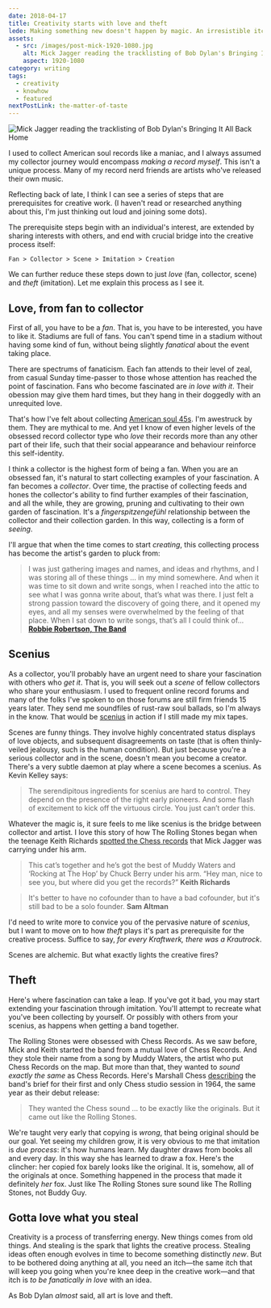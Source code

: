 ```yaml
---
date: 2018-04-17
title: Creativity starts with love and theft
lede: Making something new doesn't happen by magic. An irresistible itch has to be scratched, love has to be found. An accidental essay about the missing triggers in the creative process, inspired by my years of collecting soul 45s.
assets:
  - src: /images/post-mick-1920-1080.jpg
    alt: Mick Jagger reading the tracklisting of Bob Dylan's Bringing It All Back Home
    aspect: 1920-1080
category: writing
tags:
  - creativity
  - knowhow
  - featured
nextPostLink: the-matter-of-taste
---
```


<Img
  src="/images/post-mick-1920-1080.jpg"
  alt="Mick Jagger reading the tracklisting of Bob Dylan's Bringing It All Back Home"
  width={1920}
  height={1080}
  priority
  showBorder={false}
/>

I used to collect American soul records like a maniac, and I always assumed my collector journey would encompass _making a record myself_. This isn't a unique process. Many of my record nerd friends are artists who've released their own music.

Reflecting back of late, I think I can see a series of steps that are prerequisites for creative work. (I haven't read or researched anything about this, I'm just thinking out loud and joining some dots).

The prerequisite steps begin with an individual's interest, are extended by sharing interests with others, and end with crucial bridge into the creative process itself:

`Fan > Collector > Scene > Imitation > Creation`

We can further reduce these steps down to just _love_ (fan, collector, scene) and _theft_ (imitation). Let me explain this process as I see it.

## Love, from fan to collector

First of all, you have to be a _fan_. That is, you have to be interested, you have to like it. Stadiums are full of fans. You can't spend time in a stadium without having some kind of fun, without being slightly _fanatical_ about the event taking place.

There are spectrums of fanaticism. Each fan attends to their level of zeal, from casual Sunday time-passer to those whose attention has reached the point of fascination. Fans who become fascinated are _in love with it_. Their obession may give them hard times, but they hang in their doggedly with an unrequited love.

That's how I've felt about collecting [American soul 45s](https://youtu.be/0bEV-4xp5LA). I'm awestruck by them. They are mythical to me. And yet I know of even higher levels of the obsessed record collector type who _love_ their records more than any other part of their life, such that their social appearance and behaviour reinforce this self-identity.

I think a collector is the highest form of being a fan. When you are an obsessed fan, it's natural to start collecting examples of your fascination. A fan becomes a _collector_. Over time, the practise of collecting feeds and hones the collector's ability to find further examples of their fascination, and all the while, they are growing, pruning and cultivating to their own garden of fascination. It's a _fingerspitzengefühl_ relationship between the collector and their collection garden. In this way, collecting is a form of _seeing_.

I'll argue that when the time comes to start _creating_, this collecting process has become the artist's garden to pluck from:

> I was just gathering images and names, and ideas and rhythms, and I was storing all of these things … in my mind somewhere. And when it was time to sit down and write songs, when I reached into the attic to see what I was gonna write about, that’s what was there. I just felt a strong passion toward the discovery of going there, and it opened my eyes, and all my senses were overwhelmed by the feeling of that place. When I sat down to write songs, that’s all I could think of… **[Robbie Robertson, The Band](http://observer.com/2017/07/unpacking-the-absurd-logic-of-cultural-appropriation-and-what-it-will-cost-us-media-robbie-robertson/)**

## Scenius

As a collector, you'll probably have an urgent need to share your fascination with others who _get it_. That is, you will seek out a _scene_ of fellow collectors who share your enthusiasm. I used to frequent online record forums and many of the folks I've spoken to on those forums are still firm friends 15 years later. They send me soundfiles of rust-raw soul ballads, so I'm always in the know. That would be [scenius](http://kk.org/thetechnium/scenius-or-comm/) in action if I still made my mix tapes.

Scenes are funny things. They involve highly concentrated status displays of love objects, and subsequent disagreements on taste (that is often thinly-veiled jealousy, such is the human condition). But just because you're a serious collector and in the scene, doesn't mean you become a creator. There's a very subtle daemon at play where a scene becomes a scenius. As Kevin Kelley says:

> The serendipitous ingredients for scenius are hard to control. They depend on the presence of the right early pioneers. And some flash of excitement to kick off the virtuous circle. You just can’t order this.

Whatever the magic is, it sure feels to me like scenius is the bridge between collector and artist. I love this story of how The Rolling Stones began when the teenage Keith Richards [spotted the Chess records](http://www.wgbh.org/articles/Chess-Records-the-Chicago-Blues-and-the-Rolling-Stones-8055) that Mick Jagger was carrying under his arm.

> This cat’s together and he’s got the best of Muddy Waters and ‘Rocking at The Hop’ by Chuck Berry under his arm. “Hey man, nice to see you, but where did you get the records?” **Keith Richards**

> It's better to have no cofounder than to have a bad cofounder, but it's still bad to be a solo founder. **Sam Altman**

I'd need to write more to convice you of the pervasive nature of _scenius_, but I want to move on to how _theft_ plays it's part as prerequisite for the creative process. Suffice to say, _for every Kraftwerk, there was a Krautrock_.

Scenes are alchemic. But what exactly lights the creative fires?

## Theft

Here's where fascination can take a leap. If you've got it bad, you may start extending your fascination through imitation. You'll attempt to recreate what you've been collecting by yourself. Or possibly with others from your scenius, as happens when getting a band together.

The Rolling Stones were obsessed with Chess Records. As we saw before, Mick and Keith started the band from a mutual love of Chess Records. And they stole their name from a song by Muddy Waters, the artist who put Chess Records on the map. But more than that, they wanted to _sound exactly the same_ as Chess Records. Here's Marshall Chess [describing](http://www.wgbh.org/articles/Chess-Records-the-Chicago-Blues-and-the-Rolling-Stones-8055) the band's brief for their first and only Chess studio session in 1964, the same year as their debut release:

> They wanted the Chess sound … to be exactly like the originals. But it came out like the Rolling Stones.

We're taught very early that copying is _wrong_, that being original should be our goal. Yet seeing my children grow, it is very obvious to me that imitation is _due process_: it's how humans learn. My daughter draws from books all and every day. In this way she has learned to draw a fox. Here's the clincher: her copied fox barely looks like the original. It is, somehow, all of the originals at once. Something happened in the process that made it definitely _her_ fox. Just like The Rolling Stones sure sound like The Rolling Stones, not Buddy Guy.

## Gotta love what you steal

Creativity is a process of transferring energy. New things comes from old things. And stealing is the spark that lights the creative process. Stealing ideas often enough evolves in time to become something distinctly _new_. But to be bothered doing anything at all, you need an itch—the same itch that will keep you going when you're knee deep in the creative work—and that itch is _to be fanatically in love_ with an idea.

As Bob Dylan _almost_ said, all art is love and theft.
